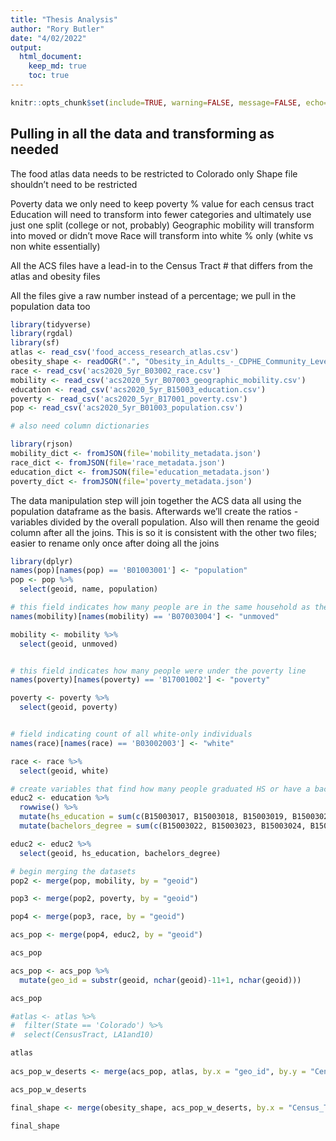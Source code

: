 ```yaml
---
title: "Thesis Analysis"
author: "Rory Butler"
date: "4/02/2022"
output: 
  html_document:
    keep_md: true
    toc: true
---
```

```r
knitr::opts_chunk$set(include=TRUE, warning=FALSE, message=FALSE, echo=FALSE)
```

## Pulling in all the data and transforming as needed
The food atlas data needs to be restricted to Colorado only
Shape file shouldn't need to be restricted

Poverty data we only need to keep poverty % value for each census tract
Education will need to transform into fewer categories and ultimately use just one split (college or not, probably)
Geographic mobility will transform into moved or didn't move
Race will transform into white % only (white vs non white essentially)

All the ACS files have a lead-in to the Census Tract # that differs from the atlas and obesity files

All the files give a raw number instead of a percentage; we pull in the population data too

```r
library(tidyverse)
library(rgdal)
library(sf)
atlas <- read_csv('food_access_research_atlas.csv')
obesity_shape <- readOGR(".", "Obesity_in_Adults_-_CDPHE_Community_Level_Estimates_(Census_Tracts)")
race <- read_csv('acs2020_5yr_B03002_race.csv')
mobility <- read_csv('acs2020_5yr_B07003_geographic_mobility.csv')
education <- read_csv('acs2020_5yr_B15003_education.csv')
poverty <- read_csv('acs2020_5yr_B17001_poverty.csv')
pop <- read_csv('acs2020_5yr_B01003_population.csv')

# also need column dictionaries

library(rjson)
mobility_dict <- fromJSON(file='mobility_metadata.json')
race_dict <- fromJSON(file='race_metadata.json')
education_dict <- fromJSON(file='education_metadata.json')
poverty_dict <- fromJSON(file='poverty_metadata.json')
```
The data manipulation step will join together the ACS data all using the population dataframe as the basis. Afterwards we'll create the ratios - variables divided by the overall population. Also will then rename the geoid column after all the joins. This is so it is consistent with the other two files; easier to rename only once after doing all the joins
```r
library(dplyr)
names(pop)[names(pop) == 'B01003001'] <- "population"
pop <- pop %>%
  select(geoid, name, population)

# this field indicates how many people are in the same household as the previous year
names(mobility)[names(mobility) == 'B07003004'] <- "unmoved"

mobility <- mobility %>%
  select(geoid, unmoved)


# this field indicates how many people were under the poverty line
names(poverty)[names(poverty) == 'B17001002'] <- "poverty"

poverty <- poverty %>%
  select(geoid, poverty)


# field indicating count of all white-only individuals
names(race)[names(race) == 'B03002003'] <- "white"

race <- race %>%
  select(geoid, white)

# create variables that find how many people graduated HS or have a bachelor's degree
educ2 <- education %>%
  rowwise() %>%
  mutate(hs_education = sum(c(B15003017, B15003018, B15003019, B15003020, B15003021, B15003022, B15003023, B15003024, B15003025))) %>%
  mutate(bachelors_degree = sum(c(B15003022, B15003023, B15003024, B15003025)))

educ2 <- educ2 %>%
  select(geoid, hs_education, bachelors_degree)

# begin merging the datasets
pop2 <- merge(pop, mobility, by = "geoid")

pop3 <- merge(pop2, poverty, by = "geoid")

pop4 <- merge(pop3, race, by = "geoid")

acs_pop <- merge(pop4, educ2, by = "geoid")

acs_pop

acs_pop <- acs_pop %>%
  mutate(geo_id = substr(geoid, nchar(geoid)-11+1, nchar(geoid)))

acs_pop
```
```r
#atlas <- atlas %>%
#  filter(State == 'Colorado') %>%
#  select(CensusTract, LA1and10)

atlas
  
acs_pop_w_deserts <- merge(acs_pop, atlas, by.x = "geo_id", by.y = "CensusTract")

acs_pop_w_deserts

final_shape <- merge(obesity_shape, acs_pop_w_deserts, by.x = "Census_Tra", by.y ="geo_id")

final_shape
```